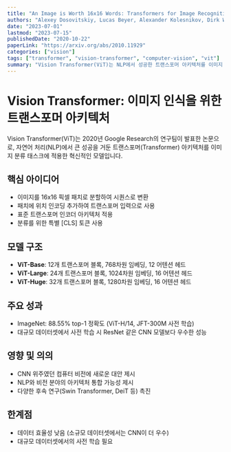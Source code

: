 ```yaml
---
title: "An Image is Worth 16x16 Words: Transformers for Image Recognition at Scale"
authors: "Alexey Dosovitskiy, Lucas Beyer, Alexander Kolesnikov, Dirk Weissenborn, Xiaohua Zhai, Thomas Unterthiner, Mostafa Dehghani, Matthias Minderer, Georg Heigold, Sylvain Gelly, Jakob Uszkoreit, Neil Houlsby"
date: "2023-07-01"
lastmod: "2023-07-15"
publishedDate: "2020-10-22"
paperLink: "https://arxiv.org/abs/2010.11929"
categories: ["vision"]
tags: ["transformer", "vision-transformer", "computer-vision", "vit"]
summary: "Vision Transformer(ViT)는 NLP에서 성공한 트랜스포머 아키텍처를 이미지 분류에 적용한 혁신적인 모델입니다."
---
```


# Vision Transformer: 이미지 인식을 위한 트랜스포머 아키텍처

Vision Transformer(ViT)는 2020년 Google Research의 연구팀이 발표한 논문으로, 자연어 처리(NLP)에서 큰 성공을 거둔 트랜스포머(Transformer) 아키텍처를 이미지 분류 태스크에 적용한 혁신적인 모델입니다.

## 핵심 아이디어

- 이미지를 16x16 픽셀 패치로 분할하여 시퀀스로 변환
- 패치에 위치 인코딩 추가하여 트랜스포머 입력으로 사용
- 표준 트랜스포머 인코더 아키텍처 적용
- 분류를 위한 특별 [CLS] 토큰 사용

## 모델 구조

- **ViT-Base**: 12개 트랜스포머 블록, 768차원 임베딩, 12 어텐션 헤드
- **ViT-Large**: 24개 트랜스포머 블록, 1024차원 임베딩, 16 어텐션 헤드
- **ViT-Huge**: 32개 트랜스포머 블록, 1280차원 임베딩, 16 어텐션 헤드

## 주요 성과

- ImageNet: 88.55% top-1 정확도 (ViT-H/14, JFT-300M 사전 학습)
- 대규모 데이터셋에서 사전 학습 시 ResNet 같은 CNN 모델보다 우수한 성능

## 영향 및 의의

- CNN 위주였던 컴퓨터 비전에 새로운 대안 제시
- NLP와 비전 분야의 아키텍처 통합 가능성 제시
- 다양한 후속 연구(Swin Transformer, DeiT 등) 촉진

## 한계점

- 데이터 효율성 낮음 (소규모 데이터셋에서는 CNN이 더 우수)
- 대규모 데이터셋에서의 사전 학습 필요 